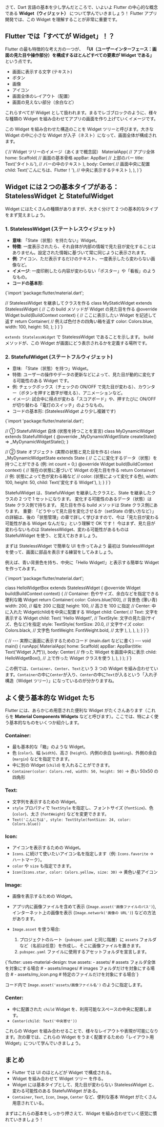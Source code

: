 
さて、Dart 言語の基本を少し学んだところで、いよいよ Flutter の中心的な概念である **Widget（ウィジェット）** について学んでいきましょう！ Flutter アプリ開発では、この Widget を理解することが非常に重要です。

## Flutter では「すべてが Widget」！？

Flutter の最も特徴的な考え方の一つが、 **「UI（ユーザーインターフェース：画面の見た目や操作部分）を構成するほとんどすべての要素が Widget である」** という点です。

- 画面に表示する文字 (テキスト)
- ボタン
- 画像
- アイコン
- 画面全体のレイアウト（配置）
- 画面の見えない部分（余白など）

これらすべてが Widget として扱われます。まるでレゴブロックのように、様々な種類の Widget を組み合わせてアプリの画面を作り上げていくイメージです。

この Widget を組み合わせた構造のことを Widget ツリーと呼びます。大きな Widget の中に小さな Widget が入子（ネスト）になって、画面全体が構成されます。

<SyntaxHighlighter language="dart">
  {`// Widget ツリーのイメージ（あくまで概念図）
  MaterialApp(
    // アプリ全体
    home: Scaffold(
      // 画面の基本骨格
      appBar: AppBar(
        // 上部のバー
        title: Text('タイトル'), // バーの中のテキスト
      ),
      body: Center(
        // 画面中央に配置
        child: Text('こんにちは、Flutter！'), // 中央に表示するテキスト
      ),
    ),
  )`}
</SyntaxHighlighter>

## Widget には２つの基本タイプがある：StatelessWidget と StatefulWidget

Widget にはたくさんの種類がありますが、大きく分けて 2 つの基本的なタイプをまず覚えましょう。

### 1. StatelessWidget (ステートレスウィジェット)

- **意味**: 「State（状態）を持たない」Widget。
- **特徴**: 一度表示されたら、それ自体が内部の情報で見た目が変化することはありません。設定された情報に基づいて常に同じように表示されます。
- **例**: アイコン、ただ表示するだけのテキスト、一度表示したら変わらない画像など。
- **イメージ**: 一度印刷したら内容が変わらない「ポスター」や「看板」のようなもの。
- **コードの基本形**:

<SyntaxHighlighter language="dart">
  {`import 'package:flutter/material.dart';

  // StatelessWidget を継承してクラスを作る
  class MyStaticWidget extends StatelessWidget {
    // この build メソッドが Widget の見た目を作る
    @override
    Widget build(BuildContext context) {
      // ここに表示したい Widget を記述して返す
      return Container( // 例えば色付きの四角い箱を返す
        color: Colors.blue,
        width: 100,
        height: 50,
      );
    }
  }`}

</SyntaxHighlighter>

`extends StatelessWidget` で StatelessWidget であることを示します。
build メソッドが、この Widget が画面にどう表示されるかを定義する場所です。

### 2. **StatefulWidget** (ステートフルウィジェット)

- 意味: 「State（状態）を持つ」Widget。
- 特徴: ユーザーの操作やデータの更新などによって、見た目が動的に変化する可能性のある Widget です。
- 例: チェックボックス（チェックの ON/OFF で見た目が変わる）、カウンター（ボタンを押すと数字が増える）、アニメーションなど。
- イメージ: 試合中に得点が変わる「スコアボード」や、押すたびに ON/OFF が切り替わる「電灯のスイッチ」のようなもの。
- コードの基本形: (StatelessWidget より少し複雑です)

<SyntaxHighlighter language="dart">
  {`import 'package:flutter/material.dart';

  // ① StatefulWidget 自体 (状態を持つことを宣言)
  class MyDynamicWidget extends StatefulWidget {
    @override
    \_MyDynamicWidgetState createState() => \_MyDynamicWidgetState();
  }

  // ② State オブジェクト (実際の状態と見た目を作る)
  class \_MyDynamicWidgetState extends State<MyDynamicWidget> {
    // ここに変化するデータ（状態）を持つことができる (例: int count = 0;)
    @override
    Widget build(BuildContext context) {
      // 現在の状態に基づいて Widget の見た目を作る
      return Container( // 例: 状態によって色が変わる箱など
        // color: (状態によって変化する色),
        width: 100,
        height: 50,
        child: Text('変化する Widget'),
      );
    }
  }`}
</SyntaxHighlighter>

StatefulWidget は、StatefulWidget を継承したクラスと、State を継承したクラスの 2 つで 1 セットになります。
変化する可能性のあるデータ（状態）は State クラス側で持ちます。
見た目を作る build メソッドは State クラス側にあります。
重要: 「どうやって見た目を変化させるか（setState の使い方など）」の詳細は、後の「状態管理」の章で詳しく学びますので、今は「見た目が変わる可能性がある Widget なんだな」という理解で OK です！
今はまず、見た目が変わらないものは StatelessWidget、変わる可能性があるものは StatefulWidget を使う、と覚えておきましょう。

まずは StatelessWidget で簡単な UI を作ってみよう
最初は StatelessWidget を使って、画面に部品を表示する練習をしてみましょう。

例えば、青い背景色を持ち、中央に「Hello Widget!」と表示する簡単な Widget を作ってみます。

<SyntaxHighlighter language="dart">
  {`import 'package:flutter/material.dart';

  class HelloWidgetBox extends StatelessWidget {
    @override
    Widget build(BuildContext context) {
      // Container: 色やサイズ、余白などを指定できる便利な箱 Widget
      return Container(
        color: Colors.blue[100], // 背景色 (薄い青)
        width: 200, // 幅を 200 に指定
        height: 100, // 高さを 100 に指定
        // Center: 中に入れた Widget(child)を中央に配置する Widget
        child: Center(
          // Text: 文字を表示する Widget
          child: Text(
            'Hello Widget!',
            // TextStyle: 文字の見た目(サイズ、色など)を指定
            style: TextStyle(
              fontSize: 20.0, // 文字サイズ
              color: Colors.black, // 文字色
              fontWeight: FontWeight.bold, // 太字
            ),
          ),
        ),
      );
    }
  }`}
</SyntaxHighlighter>

<SyntaxHighlighter language="dart">
  {`// --- 実際に画面に表示するためのコード (main.dart などに書く) ---
  void main() {
    runApp(
      MaterialApp(
        home: Scaffold(
          appBar: AppBar(title: Text('Widget 入門')),
          body: Center( // 作った Widget を画面中央に表示
            child: HelloWidgetBox(), // 上で作った Widget クラスを使う
          ),
        ),
      )
    );
  }`}
</SyntaxHighlighter>

この例では、`Container`、`Center`、`Text`という 3 つの Widget を組み合わせています。`Container`の中に`Center`が入り、`Center`の中に`Text`が入るという「入れ子構造（Widget ツリー）」になっているのが分かりますね。

## よく使う基本的な Widget たち

Flutter には、あらかじめ用意された便利な Widget がたくさんあります（これらを **Material Components Widgets** などと呼びます）。ここでは、特によく使う基本的なものをいくつか紹介します。

### Container:

- 最も基本的な「箱」のような Widget。
- 色 (`color`)、幅 (`width`)、高さ (`height`)、内側の余白 (`padding`)、外側の余白 (`margin`) などを指定できます。
- 中に別の Widget (`child`) を入れることができます。
- `Container(color: Colors.red, width: 50, height: 50)` -> 赤い 50x50 の四角形

### Text:

- 文字列を表示するための Widget。
- `style` プロパティで `TextStyle` を指定し、フォントサイズ (`fontSize`)、色 (`color`)、太さ (`fontWeight`) などを変更できます。
- `Text('こんにちは', style: TextStyle(fontSize: 24, color: Colors.blue))`

### Icon:

- アイコンを表示するための Widget。
- `Icons`. に続けて使いたいアイコン名を指定します（例: `Icons.favorite` -> ハートマーク）。
- `color` や `size` も指定できます。
- `Icon(Icons.star, color: Colors.yellow, size: 30)` -> 黄色い星アイコン

### Image:

- 画像を表示するための Widget。
- アプリ内に画像ファイルを含めて表示 (`Image.asset('画像ファイルのパス')`), インターネット上の画像を表示 (`Image.network('画像の URL')`) などの方法があります。
- `Image.asset` を使う場合:

  1. プロジェクトのルート（`pubspec.yaml` と同じ階層）に `assets` フォルダなど（名前は任意）を作成し、そこに画像ファイルを置きます。
  2. `pubspec.yaml` ファイルに使用するアセットフォルダを宣言します。

<SyntaxHighlighter language="yaml">
  {`flutter:
    uses-material-design: true
    assets:
      - assets/ # assets フォルダ全体を対象にする場合
      # - assets/images/ # images フォルダだけを対象にする場合
      # - assets/my_icon.png # 特定のファイルだけを対象にする場合`}
</SyntaxHighlighter>

コード内で `Image.asset('assets/画像ファイル名')` のように指定します。

### Center:

- 中に配置された `child` Widget を、利用可能なスペースの中央に配置します。
- `Center(child: Text('中央寄せ'))`

これらの Widget を組み合わせることで、様々なレイアウトや表現が可能になります。次の章では、これらの Widget をうまく配置するための「レイアウト用 Widget」について学んでいきましょう。

## まとめ

- Flutter では UI のほとんどが Widget で構成される。
- Widget を組み合わせて Widget ツリー を作る。
- Widget には基本タイプとして、見た目が変わらない StatelessWidget と、変わる可能性のある StatefulWidget がある。
- `Container`, `Text`, `Icon`, `Image`, `Center` など、便利な基本 Widget がたくさん用意されている。

まずはこれらの基本をしっかり押さえて、Widget を組み合わせていく感覚に慣れていきましょう！
